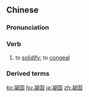==Chinese==
{{zh-forms}}

===Pronunciation===
{{zh-pron
|m=nínggù
|c=jing4 gu3
|mn=qz,xm,zz:gêng-kò͘
|cat=v
}}

===Verb===
{{zh-verb}}

# to [[solidify]]; to [[congeal]]

===Derived terms===
{{zh-der|凝固點|凝固劑|凝固汽油彈}}

{{zh-cat|Advanced}}

[[ko:凝固]]
[[hu:凝固]]
[[ja:凝固]]
[[zh:凝固]]